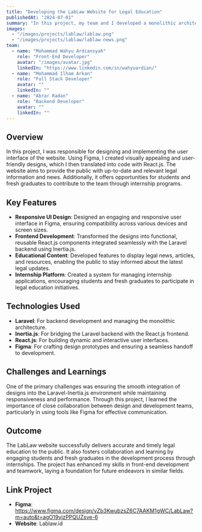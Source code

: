 ```yaml
---
title: "Developing the LabLaw Website for Legal Education"
publishedAt: "2024-07-01"
summary: "In this project, my team and I developed a monolithic architecture website using Laravel, Inertia.js, and React.js, with designs created in Figma."
images:
  - "/images/projects/lablaw/lablaw.png"
  - "/images/projects/lablaw/lablaw news.png"
team:
  - name: "Mohammad Wahyu Ardiansyah"
    role: "Front-End Developer"
    avatar: "/images/avatar.jpg"
    linkedIn: "https://www.linkedin.com/in/wahyuardian/"
  - name: "Mohammad Ilham Arkan"
    role: "Full Stack Developer"
    avatar: ""
    linkedIn: ""
  - name: "Abrar Radan"
    role: "Backend Developer"
    avatar: ""
    linkedIn: ""
---
```


## Overview

In this project, I was responsible for designing and implementing the user interface of the website. Using Figma, I created visually appealing and user-friendly designs, which I then translated into code with React.js. The website aims to provide the public with up-to-date and relevant legal information and news. Additionally, it offers opportunities for students and fresh graduates to contribute to the team through internship programs.

## Key Features

- **Responsive UI Design**: Designed an engaging and responsive user interface in Figma, ensuring compatibility across various devices and screen sizes.
- **Frontend Development**: Transformed the designs into functional, reusable React.js components integrated seamlessly with the Laravel backend using Inertia.js.
- **Educational Content**: Developed features to display legal news, articles, and resources, enabling the public to stay informed about the latest legal updates.
- **Internship Platform**: Created a system for managing internship applications, encouraging students and fresh graduates to participate in legal education initiatives.

## Technologies Used

- **Laravel**: For backend development and managing the monolithic architecture.
- **Inertia.js**: For bridging the Laravel backend with the React.js frontend.
- **React.js**: For building dynamic and interactive user interfaces.
- **Figma**: For crafting design prototypes and ensuring a seamless handoff to development.

## Challenges and Learnings

One of the primary challenges was ensuring the smooth integration of designs into the Laravel-Inertia.js environment while maintaining responsiveness and performance. Through this project, I learned the importance of close collaboration between design and development teams, particularly in using tools like Figma for effective communication.

## Outcome

The LabLaw website successfully delivers accurate and timely legal education to the public. It also fosters collaboration and learning by engaging students and fresh graduates in the development process through internships. The project has enhanced my skills in front-end development and teamwork, laying a foundation for future endeavors in similar fields.

## Link Project

- **Figma**: https://www.figma.com/design/vZb3KwubzsZ6C7AAKM1gWC/LabLaw?m=auto&t=agO19vjzPPQUZsve-6
- **Website**: Lablaw.id